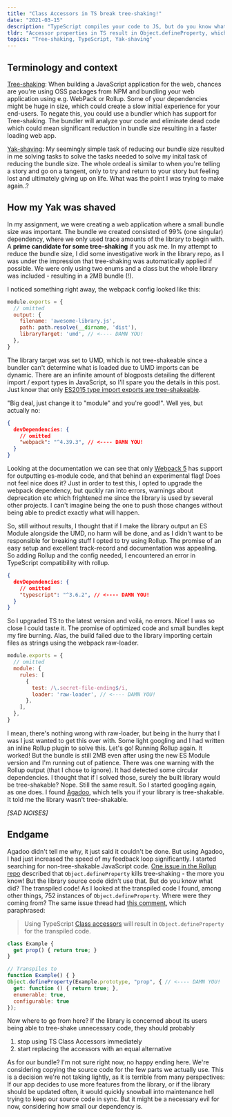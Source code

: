 ```yaml
---
title: "Class Accessors in TS break tree-shaking!"
date: "2021-03-15"
description: "TypeScript compiles your code to JS, but do you know what that code looks like, and what implications it might have?"
tldr: "Accessor properties in TS result in Object.defineProperty, which bundlers deem too side-effectful to tree-shake."
topics: "Tree-shaking, TypeScript, Yak-shaving"
---
```


## Terminology and context

[Tree-shaking](https://en.wikipedia.org/wiki/Tree_shaking): When building a JavaScript application for the web, chances are you're using OSS packages from NPM and bundling your web application using e.g. WebPack or Rollup. Some of your dependencies might be huge in size, which could create a slow initial experience for your end-users. To negate this, you could use a bundler which has support for Tree-shaking. The bundler will analyze your code and eliminate dead code which could mean significant reduction in bundle size resulting in a faster loading web app.


[Yak-shaving](https://www.urbandictionary.com/define.php?term=yak%20shaving): My seemingly simple task of reducing our bundle size resulted in me solving tasks to solve the tasks needed to solve my inital task of reducing the bundle size. The whole ordeal is similar to when you're telling a story and go on a tangent, only to try and return to your story but feeling lost and ultimately giving up on life. What was the point I was trying to make again..?

## How my Yak was shaved

In my assignment, we were creating a web application where a small bundle size was important. The bundle we created consisted of 99% (one singular) dependency, where we only used trace amounts of the library to begin with. A **prime candidate for some tree-shaking** if you ask me. In my attempt to reduce the bundle size, I did some investigative work in the library repo, as I was under the impression that tree-shaking was automatically applied if possible. We were only using two enums and a class but the whole library was included - resulting in a 2MB bundle (!).

I noticed something right away, the webpack config looked like this:

```js webpack.config.js
module.exports = {
  // omitted
  output: {
    filename: 'awesome-library.js',
    path: path.resolve(__dirname, 'dist'),
    libraryTarget: 'umd', // <---- DAMN YOU!
  },
}
```

The library target was set to UMD, which is not tree-shakeable since a bundler can't determine what is loaded due to UMD imports can be dynamic. There are an infinite amount of blogposts detailing the different import / export types in JavaScript, so I'll spare you the details in this post. Just know that only [ES2015 type import exports are tree-shakeable](https://webpack.js.org/guides/tree-shaking/). 

"Big deal, just change it to "module" and you're good!". Well yes, but actually no:

```json package.json
{
  devDependencies: {
    // omitted
    "webpack": "^4.39.3", // <---- DAMN YOU!
  }
}
```
Looking at the documentation we can see that only [Webpack 5](https://webpack.js.org/configuration/output/#librarytarget-module) has support for outputting es-module code, and that behind an experimental flag! Does not feel nice does it? Just in order to test this, I opted to upgrade the webpack dependency, but quckly ran into errors, warnings about deprecation etc which frightened me since the library is used by several other projects. I can't imagine being the one to push those changes without being able to predict exactly what will happen.

So, still without results, I thought that if I make the library output an ES Module alongside the UMD, no harm will be done, and as I didn't want to be responsible for breaking stuff I opted to try using Rollup. The promise of an easy setup and excellent track-record and documentation was appealing. So adding Rollup and the config needed, I encountered an error in TypeScript compatibility with rollup.

```json package.json
{
  devDependencies: {
    // omitted
    "typescript": "^3.6.2", // <---- DAMN YOU!
  }
}
```

So I upgraded TS to the latest version and voilá, no errors. Nice! I was so close I could taste it. The promise of optimized code and small bundles kept my fire burning. Alas, the build failed due to the library importing certain files as strings using the webpack raw-loader.

```js webpack.config.js
module.exports = {
  // omitted
  module: {
    rules: [
      {
        test: /\.secret-file-ending$/i,
        loader: 'raw-loader', // <---- DAMN YOU!
      },
    ],
  },
}
```

I mean, there's nothing wrong with raw-loader, but being in the hurry that I was I just wanted to get this over with. Some light googling and I had written an inline Rollup plugin to solve this. Let's go! Running Rollup again. It worked! But the bundle is still 2MB even after using the new ES Module version and I'm running out of patience. There was one warning with the Rollup output (that I chose to ignore). It had detected some circular dependencies. I thought that if I solved those, surely the built library would be tree-shakable? Nope. Still the same result. So I started googling again, as one does. I found [Agadoo](https://github.com/Rich-Harris/agadoo), which tells you if your library is tree-shakable. It told me the library wasn't tree-shakable. 

_[SAD NOISES]_

## Endgame

Agadoo didn't tell me why, it just said it couldn't be done. But using Agadoo, I had just increased the speed of my feedback loop significantly. I started searching for non-tree-shakable JavaScript code. [One issue in the Rollup repo](https://github.com/rollup/rollup/issues/1130) described that `Object.defineProperty` kills tree-shaking - the more you know! But the library source code didn't use that. But do you know what did? The transpiled code! As I looked at the transpiled code I found, among other things, 752 instances of `Object.defineProperty`. Where were they coming from? The same issue thread had [this comment](https://github.com/rollup/rollup/issues/1130#issuecomment-459369686), which paraphrased:

> Using TypeScript [Class accessors](https://www.typescriptlang.org/docs/handbook/2/classes.html#getters--setters) will result in `Object.defineProperty` for the transpiled code.

```js
class Example {
  get prop() { return true; }
}

// Transpiles to
function Example() { }
Object.defineProperty(Example.prototype, "prop", { // <---- DAMN YOU!
  get: function () { return true; },
  enumerable: true,
  configurable: true
});
```


Now where to go from here? If the library is concerned about its users being able to tree-shake unnecessary code, they should probably
1. stop using TS Class Accessors immediately
2. start replacing the accessors with an equal alternative

As for our bundle? I'm not sure right now, no happy ending here. We're considering copying the source code for the few parts we actually use. This is a decision we're not taking lightly, as it is terrible from many perspectives: If our app decides to use more features from the library, or if the library should be updated often, it would quickly snowball into maintenance hell trying to keep our source code in sync. But it might be a necessary evil for now, considering how small our dependency is.
